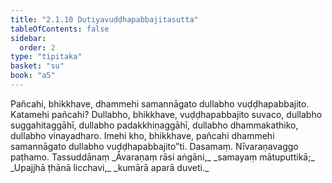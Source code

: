 ```yaml
---
title: "2.1.10 Dutiyavuḍḍhapabbajitasutta"
tableOfContents: false
sidebar:
  order: 2
type: "tipitaka"
basket: "su"
book: "a5"
---
```



<DynamicBreadcrumb />

<Division number="60" book="a5" bookNo="16" page="69">

<Paragraph number="394" book="a5">
Pañcahi, bhikkhave, dhammehi samannāgato dullabho vuḍḍhapabbajito. Katamehi pañcahi? Dullabho, bhikkhave, vuḍḍhapabbajito suvaco, dullabho suggahitaggāhī, dullabho padakkhiṇaggāhī, dullabho dhammakathiko, dullabho vinayadharo. Imehi kho, bhikkhave, pañcahi dhammehi samannāgato dullabho vuḍḍhapabbajito”ti.

</Paragraph>
</Division>

<Paragraph number="395" type="center" book="a5">
Dasamaṃ.



</Paragraph>

<Paragraph number="396" type="center" book="a5">
Nīvaraṇavaggo paṭhamo.



</Paragraph>

<Paragraph number="397" type="center" book="a5">
Tassuddānaṃ


</Paragraph>

<Paragraph number="398" type="verses" book="a5">
_Āvaraṇaṃ rāsi aṅgāni,_  
_samayaṃ mātuputtikā;_  
_Upajjhā ṭhānā licchavi,_  
_kumārā aparā duveti._
</Paragraph>